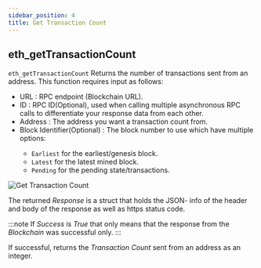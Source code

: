```yaml
---
sidebar_position: 4
title: Get Transaction Count
---
```


## eth_getTransactionCount

`eth_getTransactionCount` Returns the number of transactions sent from an address. This function requires input as follows:

* URL <Step text="1"/> : RPC endpoint (Blockchain URL).
* ID <Step text="2"/> : RPC ID(Optional), used when calling multiple asynchronous RPC calls to differentiate your response data from each other.
* Address <Step text="3"/> : The address you want a transaction count from.
* Block Identifier(Optional) <Step text="4"/> : The block number to use which have multiple options:
    * `Earliest` for the earliest/genesis block.
    * `Latest` for the latest mined block.
    * `Pending` for the pending state/transactions.

![Get Transaction Count](_static/img/03_eth_get_transaction.png)

The returned *Response* is a struct that holds the JSON- info of the header and body of the response as well as https status code.

:::note
If *Success* is *True* that only means that the response from the *Blockchain* was successful only.
:::

If successful, returns the *Transaction Count* <Step text="5"/> sent from an address as an integer.
